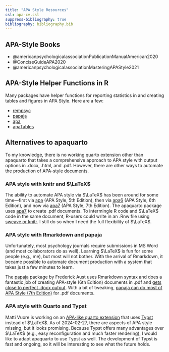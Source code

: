 ```yaml
---
title: "APA Style Resources"
csl: apa-cv.csl
suppress-bibliography: true
bibliography: bibliography.bib
---
```


## APA-Style Books

* @americanpsychologicalassociationPublicationManualAmerican2020
* @ConciseGuideAPA2020
* @americanpsychologicalassociationMasteringAPAStyle2021

## APA-Style Helper Functions in R

Many packages have helper functions for reporting statistics in and creating tables and figures in APA Style. Here are a few:

* [rempsyc](https://rempsyc.remi-theriault.com/index.html)
* [papaja](https://frederikaust.com/papaja_man/reporting.html)
* [apa](https://github.com/dgromer/apa)
* [apaTables](https://dstanley4.github.io/apaTables/)

## Alternatives to apaquarto

To my knowledge, there is no working quarto extension other than apaquarto that takes a comprehensive approach to APA style with output options in .docx, .html, and .pdf. However, there are other ways to automate the production of APA-style documents. 

### APA style with knitr and $\LaTeX$

The ability to automate APA style via $\LaTeX$ has been around for some time---first via [apa](https://ctan.org/pkg/apa) (APA Style, 5th Edition), then via [apa6](https://ctan.org/pkg/apa6) (APA Style, 6th Edition), and now via [apa7](https://ctan.org/pkg/apa7) (APA Style, 7th Edition). The apaquarto package uses [apa7](https://ctan.org/pkg/apa7) to create .pdf documents. To intermingle R code and $\LaTeX$ code in the same document, R-users could write in an .Rnw file using [sweave or knitr](https://support.posit.co/hc/en-us/articles/200552056-Using-Sweave-and-knitr). I still do so when I need the full flexibility of $\LaTeX$.

### APA style with Rmarkdown and papaja

Unfortunately, most psychology journals require submissions in MS Word (and most collaborators do as well). Learning $\LaTeX$ is fun for some people (e.g., me), but most will not bother. With the arrival of Rmarkdown, it became possible to automate document production with a system that takes just a few minutes to learn. 

The [papaja](https://github.com/crsh/papaja) package by Frederick Aust uses Rmarkdown syntax and does a fantastic job of creating APA-style (6th Edition) documents in .pdf and [gets close to perfect .docx output](https://frederikaust.com/papaja_man/limitations.html#microsoft-word-documents). With a bit of tweaking, [papaja can do most of APA Style (7th Edition)](https://github.com/crsh/papaja/issues/342) for .pdf documents.

### APA style with Quarto and Typst

Matti Vuore is working on an [APA-like quarto extension](https://github.com/mvuorre/quarto-apaish) that uses [Typst](https://typst.app/) instead of $\LaTeX$. As of 2024-02-27, there are aspects of APA style missing, but it looks promising. Because Typst offers many advantages over $\LaTeX$ (e.g., easy reconfiguration and much faster rendering), I would like to adapt apaquarto to use Typst as well. The development of Typst is fast and ongoing, so it will be interesting to see what the future holds.

